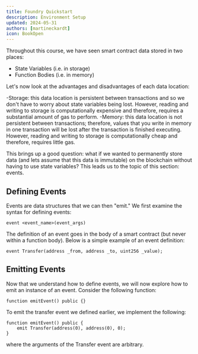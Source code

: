 ```yaml
---
title: Foundry Quickstart
description: Environment Setup
updated: 2024-05-31
authors: [martineckardt]
icon: BookOpen
---
```


Throughout this course, we have seen smart contract data stored in two places:
- State Variables (i.e. in storage)
- Function Bodies (i.e. in memory)

Let's now look at the advantages and disadvantages of each data location:

-Storage: this data location is persistent between transactions and so we don't have to worry about state variables being lost. However, reading and writing to storage is computationally expensive and therefore, requires a substantial amount of gas to perform.
-Memory:  this data location is not persistent between transactions; therefore, values that you write in memory in one transaction will be lost after the transaction is finished executing. However, reading and writing to storage is computationally cheap and therefore, requires little gas. 

This brings up a good question: what if we wanted to permanently store data (and lets assume that this data is immutable) on the blockchain without having to use state variables? This leads us to the topic of this section: events.

## Defining Events

Events are data structures that we can then "emit." We first examine the syntax for defining events:
```solidity
event <event_name>(event_args)
```

The definition of an event goes in the body of a smart contract (but never within a function body). Below is a simple example of an event definition:

```solidity
event Transfer(address _from, address _to, uint256 _value);
```

## Emitting Events

Now that we understand how to define events, we will now explore how to emit an instance of an event. Consider the following function:

```solidity
function emitEvent() public {}
```

To emit the transfer event we defined earlier, we implement the following:

```solidity
function emitEvent() public {
    emit Transfer(address(0), address(0), 0);
}
```

where the arguments of the Transfer event are arbitrary. 
